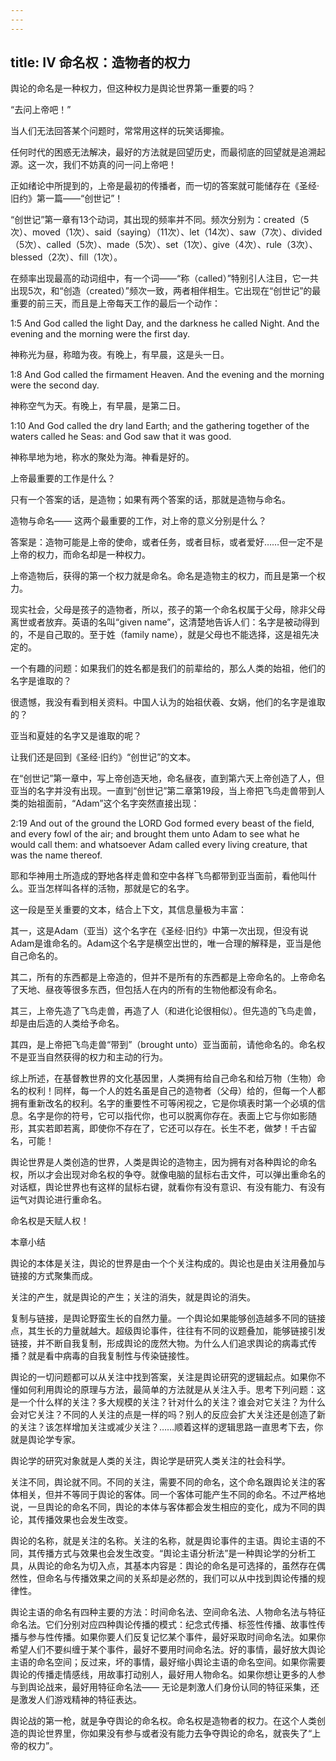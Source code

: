 ```yaml
---
---
---
```

title: Ⅳ 命名权：造物者的权力
---

舆论的命名是一种权力，但这种权力是舆论世界第一重要的吗？

“去问上帝吧！”

当人们无法回答某个问题时，常常用这样的玩笑话揶揄。

任何时代的困惑无法解决，最好的方法就是回望历史，而最彻底的回望就是追溯起源。这一次，我们不妨真的问一问上帝吧！

正如绪论中所提到的，上帝是最初的传播者，而一切的答案就可能储存在《圣经·旧约》第一篇——“创世记”！

“创世记”第一章有13个动词，其出现的频率并不同。频次分别为：created（5次）、moved（1次）、said（saying）（11次）、let（14次）、saw（7次）、divided（5次）、called（5次）、made（5次）、set（1次）、give（4次）、rule（3次）、blessed（2次）、fill（1次）。

在频率出现最高的动词组中，有一个词——“称（called）”特别引人注目，它一共出现5次，和“创造（created）”频次一致，两者相伴相生。它出现在“创世记”的最重要的前三天，而且是上帝每天工作的最后一个动作：


1:5 And God called the light Day, and the darkness he called Night. And the evening and the morning were the first day.

神称光为昼，称暗为夜。有晚上，有早晨，这是头一日。

1:8 And God called the firmament Heaven. And the evening and the morning were the second day.

神称空气为天。有晚上，有早晨，是第二日。

1:10 And God called the dry land Earth; and the gathering together of the waters called he Seas: and God saw that it was good.

神称旱地为地，称水的聚处为海。神看是好的。


上帝最重要的工作是什么？

只有一个答案的话，是造物；如果有两个答案的话，那就是造物与命名。

造物与命名—— 这两个最重要的工作，对上帝的意义分别是什么？

答案是：造物可能是上帝的使命，或者任务，或者目标，或者爱好……但一定不是上帝的权力，而命名却是一种权力。

上帝造物后，获得的第一个权力就是命名。命名是造物主的权力，而且是第一个权力。

现实社会，父母是孩子的造物者，所以，孩子的第一个命名权属于父母，除非父母离世或者放弃。英语的名叫“given name”，这清楚地告诉人们：名字是被动得到的，不是自己取的。至于姓（family name），就是父母也不能选择，这是祖先决定的。

一个有趣的问题：如果我们的姓名都是我们的前辈给的，那么人类的始祖，他们的名字是谁取的？

很遗憾，我没有看到相关资料。中国人认为的始祖伏羲、女娲，他们的名字是谁取的？

亚当和夏娃的名字又是谁取的呢？

让我们还是回到《圣经·旧约》“创世记”的文本。

在“创世记”第一章中，写上帝创造天地，命名昼夜，直到第六天上帝创造了人，但亚当的名字并没有出现。一直到“创世记”第二章第19段，当上帝把飞鸟走兽带到人类的始祖面前，“Adam”这个名字突然直接出现：


2:19 And out of the ground the LORD God formed every beast of the field, and every fowl of the air; and brought them unto Adam to see what he would call them: and whatsoever Adam called every living creature, that was the name thereof.

耶和华神用土所造成的野地各样走兽和空中各样飞鸟都带到亚当面前，看他叫什么。亚当怎样叫各样的活物，那就是它的名字。


这一段是至关重要的文本，结合上下文，其信息量极为丰富：

其一，这是Adam（亚当）这个名字在《圣经·旧约》中第一次出现，但没有说Adam是谁命名的。Adam这个名字是横空出世的，唯一合理的解释是，亚当是他自己命名的。

其二，所有的东西都是上帝造的，但并不是所有的东西都是上帝命名的。上帝命名了天地、昼夜等很多东西，但包括人在内的所有的生物他都没有命名。

其三，上帝先造了飞鸟走兽，再造了人（和进化论很相似）。但先造的飞鸟走兽，却是由后造的人类给予命名。

其四，是上帝把飞鸟走兽“带到”（brought unto）亚当面前，请他命名的。命名权不是亚当自然获得的权力和主动的行为。

综上所述，在基督教世界的文化基因里，人类拥有给自己命名和给万物（生物）命名的权利！同样，每一个人的姓名虽是自己的造物者（父母）给的，但每一个人都拥有重新改名的权利。名字的重要性不可等闲视之，它是你填表时第一个必填的信息。名字是你的符号，它可以指代你，也可以脱离你存在。表面上它与你如影随形，其实若即若离，即使你不存在了，它还可以存在。长生不老，做梦！千古留名，可能！

舆论世界是人类创造的世界，人类是舆论的造物主，因为拥有对各种舆论的命名权，所以才会出现对命名权的争夺。就像电脑的鼠标右击文件，可以弹出重命名的对话框，舆论世界也有这样的鼠标右键，就看你有没有意识、有没有能力、有没有运气对舆论进行重命名。

命名权是天赋人权！





本章小结



舆论的本体是关注，舆论的世界是由一个个关注构成的。舆论也是由关注用叠加与链接的方式聚集而成。

关注的产生，就是舆论的产生；关注的消失，就是舆论的消失。

复制与链接，是舆论野蛮生长的自然力量。一个舆论如果能够创造越多不同的链接点，其生长的力量就越大。超级舆论事件，往往有不同的议题叠加，能够链接引发链接，并不断自我复制，形成舆论的庞然大物。为什么人们追求舆论的病毒式传播？就是看中病毒的自我复制性与传染链接性。

舆论的一切问题都可以从关注中找到答案，关注是舆论研究的逻辑起点。如果你不懂如何利用舆论的原理与方法，最简单的方法就是从关注入手。思考下列问题：这是一个什么样的关注？多大规模的关注？针对什么的关注？谁会对它关注？为什么会对它关注？不同的人关注的点是一样的吗？别人的反应会扩大关注还是创造了新的关注？该怎样增加关注或减少关注？……顺着这样的逻辑思路一直思考下去，你就是舆论学专家。

舆论学的研究对象就是人类的关注，舆论学是研究人类关注的社会科学。

关注不同，舆论就不同。不同的关注，需要不同的命名，这个命名跟舆论关注的客体相关，但并不等同于舆论的客体。同一个客体可能产生不同的命名。不过严格地说，一旦舆论的命名不同，舆论的本体与客体都会发生相应的变化，成为不同的舆论，其传播效果也会发生改变。

舆论的名称，就是关注的名称。关注的名称，就是舆论事件的主语。舆论主语的不同，其传播方式与效果也会发生改变。“舆论主语分析法”是一种舆论学的分析工具，从舆论的命名为切入点，其基本内容是：舆论的命名是可选择的，虽然存在偶然性，但命名与传播效果之间的关系却是必然的，我们可以从中找到舆论传播的规律性。

舆论主语的命名有四种主要的方法：时间命名法、空间命名法、人物命名法与特征命名法。它们分别对应四种舆论传播的模式：纪念式传播、标签性传播、故事性传播与参与性传播。如果你要人们反复记忆某个事件，最好采取时间命名法。如果你希望人们不要纠缠于某个事件，最好不要用时间命名法。好的事情，最好放大舆论主语的命名空间；反过来，坏的事情，最好缩小舆论主语的命名空间。如果你需要舆论的传播走情感线，用故事打动别人，最好用人物命名。如果你想让更多的人参与到舆论战来，最好用特征命名法—— 无论是刺激人们身份认同的特征采集，还是激发人们游戏精神的特征表达。

舆论战的第一枪，就是争夺舆论的命名权。命名权是造物者的权力。在这个人类创造的舆论世界里，你如果没有参与或者没有能力去争夺舆论的命名，就丧失了“上帝的权力”。